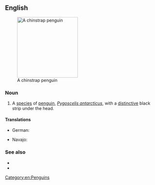 ==English==
[[Image:Manchot 04.jpg|200px|thumb|right|A chinstrap penguin]]

===Noun===
{{en-noun}}

# A [[species]] of [[penguin]], ''[[Pygoscelis antarcticus]]'', with a [[distinctive]] black strip under the head.

====Translations====
{{trans-top|''Pygoscelis antarcticus''}}
* German: {{t|de|Zügelpinguin|m}}
{{trans-mid}}
* Navajo: {{t|nv|tsídii naʼałkʼaiʼí bizééʼ łigaaígíí}}
{{trans-bottom}}

===See also===
* {{pedia}}
* {{specieslite|Pygoscelis antarcticus}}
[[Category:en:Penguins]]